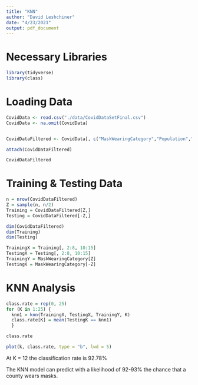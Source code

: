 ```yaml
---
title: "KNN"
author: "David Leshchiner"
date: "4/23/2021"
output: pdf_document
---
```


# Necessary Libraries

```r
library(tidyverse)
library(class)
```


# Loading Data

```r
CovidData <- read.csv("./data/CovidDataSetFinal.csv")
CovidData <- na.omit(CovidData)


CovidDataFiltered <- CovidData[, c("MaskWearingCategory","Population","PercentUnemployed","MedianHouseholdIncome","PercentAfricanAmerican","PercentHispanic", "PercentNativeAmericanAndAlaskaNative","PercentNativeHawaiianAndOtherPacificIslander","StatewideMaskRequirement","PercAdultsWithSomeCollegeOrAssociateDegree","PercAdultsWithBachelorDegreeOrHigher","per_dem2016","per_gop2016","per_gop2020","per_dem2020")]

attach(CovidDataFiltered)
```
```r
CovidDataFiltered
```


# Training & Testing Data

```r
n = nrow(CovidDataFiltered)
Z = sample(n, n/2)
Training = CovidDataFiltered[Z,]
Testing = CovidDataFiltered[-Z,]      
```

```r
dim(CovidDataFiltered)
dim(Training)
dim(Testing)
```

```r
TrainingX = Training[, 2:8, 10:15]
TestingX = Testing[, 2:8, 10:15] 
TrainingY = MaskWearingCategory[Z]
TestingK = MaskWearingCategory[-Z]
```

# KNN Analysis

```r
class.rate = rep(0, 25)
for (K in 1:25) {
  knn1 = knn(TrainingX, TestingX, TrainingY, K)
  class.rate[K] = mean(TestingK == knn1)
  }

class.rate
```

```r
plot(k, class.rate, type = "b", lwd = 5)
```
At K = 12 the classification rate is 92.78%


The KNN model can predict with a likelihood of 92-93% the chance that a county wears masks.

















